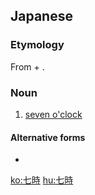 ==Japanese==
{{ja-kanjitab|しち|じ}}

===Etymology===
From {{m|ja|七|tr=shichi||seven}} + {{m|ja|時|tr=ji||o'clock}}.

===Noun===
{{ja-noun|しち-じ}}

# [[seven o'clock]]

====Alternative forms====
* {{l|ja|7時}}

{{ja-clock}}

[[ko:七時]]
[[hu:七時]]